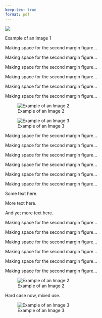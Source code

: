 ```yaml
---
keep-tex: true
format: pdf
---
```


::: {.column-margin #fig-example-image}
![](https://placehold.co/600x400.png)

Example of an Image 1
:::

Making space for the second margin figure...

Making space for the second margin figure...

Making space for the second margin figure...

Making space for the second margin figure...

Making space for the second margin figure...

Making space for the second margin figure...

::: {.column-margin}
![Example of an Image 2](https://placehold.co/600x400.png){#fig-example-image-2}

![Example of an Image 3](https://placehold.co/600x400.png){#fig-example-image-3}
:::


Making space for the second margin figure...

Making space for the second margin figure...

Making space for the second margin figure...

Making space for the second margin figure...

Making space for the second margin figure...

Making space for the second margin figure...


::: {.column-margin}
Some text here.

More text here.

And yet more text here.
:::

Making space for the second margin figure...

Making space for the second margin figure...

Making space for the second margin figure...

Making space for the second margin figure...

Making space for the second margin figure...

Making space for the second margin figure...


::: {.column-margin}
![Example of an Image 2](https://placehold.co/600x400.png){#fig-example-image-2}

Hard case now, mixed use.

![Example of an Image 3](https://placehold.co/600x400.png){#fig-example-image-3}
:::


